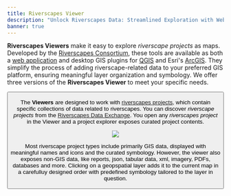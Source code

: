 ```yaml
---
title: Riverscapes Viewer
description: "Unlock Riverscapes Data: Streamlined Exploration with Web and Desktop GIS"
banner: true
---
```



<Container maxWidth="xl">

**Riverscapes Viewers** make it easy to explore _riverscape projects_ as maps. Developed by the [Riverscapes Consortium](https://riverscapes.net), these tools are available as both a [web application](software-help/help-web) and desktop GIS plugins for [QGIS](software-help/help-qgis) and Esri's [ArcGIS](software-help/help-arc). They simplify the process of adding riverscape-related data to your preferred GIS platform, ensuring meaningful layer organization and symbology. We offer three versions of the **Riverscapes Viewer** to meet your specific needs.

<Container maxWidth="xl">
    <Grid container spacing={4} sx={{mt: 3}} padding={0}>
      <StoryCard 
        title="Web Viewer"
        image={WebCardImage}
        description=" No GIS or Download needed! View riverscapes projects online in a browser. "
        to="/software-help/help-web" />
      <StoryCard 
        title="QViewer for QGIS"
        image={QCardImage}
        description="For desktop GIS users with QGIS"
        to="/software-help/help-qgis"/>
      <StoryCard 
        title="ArcViewer for ArcGIS"
        image={ArcCardImage}
        description="For desktop GIS users with ArcGIS 10.6.1 or higher. Sorry no viewer yet for ArcGISPro."
        to="software-help/help-arc/" />
    </Grid>
</Container>
</Container>

<Button to="https://data.riverscapes.net" imageSrc="/images/data-exchange-icon-64x64-@2x.png" title="Get Riverscapes Projects Now" color="secondary" subtitle="From the Data Exchange" /> 

The **Viewers** are designed to work with [riverscapes projects](https://riverscapes.net/Tools/Technical_Reference/Documentation_Standards/Riverscapes_Projects/), which contain specific collections of data related to riverscapes. You can discover _riverscape projects_ from the [Riverscapes Data Exchange](https://data.riverscapes.net). You open any _riverscapes project_ in the Viewer and a project explorer exposes curated project contents. 

<Image src="/images/project_views/project_view_tree.png" to="/about" caption="A Riverscape Project tree view" />

Most riverscape project types include primarily GIS data, displayed with meaningful names and icons and the curated symbology. However, the viewer also exposes non-GIS data, like reports, json, tabular data, xml, imagery, PDFs, databases and more. Clicking on a geopspatial layer adds it to the current map in a carefulluy designed order with predefined symbology tailored to the layer in question.





